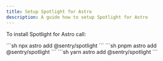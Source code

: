 ```yaml
---
title: Setup Spotlight for Astro
description: A guide how to setup Spotlight for Astro
---
```


To install Spotlight for Astro call:


<Tabs>
	<TabItem label="npm">
		```sh 
		npx astro add @sentry/spotlight
		```
	</TabItem>
	<TabItem label="pnpm">
		```sh 
		pnpm astro add @sentry/spotlight
		```
	</TabItem>
	<TabItem label="yarn">
		```sh 
		yarn astro add @sentry/spotlight
		```
	</TabItem>
</Tabs>